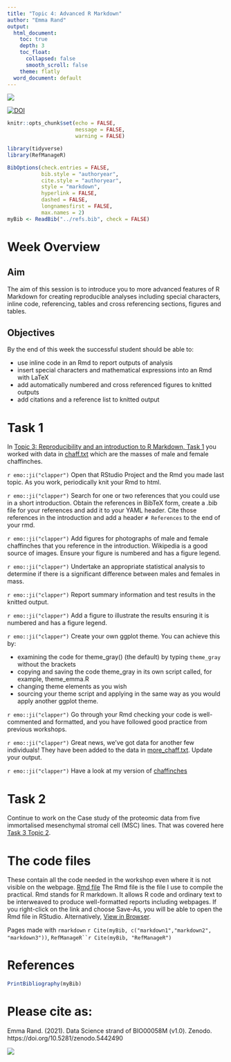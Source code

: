 ```yaml
---
title: "Topic 4: Advanced R Markdown"
author: "Emma Rand"
output:
  html_document:
    toc: true
    depth: 3
    toc_float:
      collapsed: false
      smooth_scroll: false
    theme: flatly
  word_document: default
---
```



![](../pics/58M.png)

[![DOI](https://zenodo.org/badge/DOI/10.5281/zenodo.5442490.svg)](https://doi.org/10.5281/zenodo.5442490)

```r
knitr::opts_chunk$set(echo = FALSE,
                      message = FALSE,
                      warning = FALSE)
```

```r
library(tidyverse)
library(RefManageR)
```


```r
BibOptions(check.entries = FALSE,
           bib.style = "authoryear",
           cite.style = "authoryear",
           style = "markdown",
           hyperlink = FALSE,
           dashed = FALSE,
           longnamesfirst = FALSE,
           max.names = 2)
myBib <- ReadBib("../refs.bib", check = FALSE)
```


# Week Overview

## Aim
The aim of this session is to introduce you to more advanced features of R Markdown for creating reproducible analyses including special characters, inline code, referencing, tables and cross referencing sections, figures and tables.

## Objectives
By the end of this week the successful student should be able to:

-  use inline code in an Rmd to report outputs of analysis
-  insert special characters and mathematical expressions into an Rmd with LaTeX
-  add automatically numbered and cross referenced figures to knitted outputs
-  add citations and a reference list to knitted output


# Task 1

In [Topic 3: Reproducibility and an introduction to R Markdown, Task 1 ](03_repro_and_intro_to_rmarkdown.html#Task_1) you worked with data in [chaff.txt](../data-raw/chaff.txt) which are the masses of male and female chaffinches.

`r emo::ji("clapper")` Open that RStudio Project and the Rmd you made last topic. As you work, periodically knit your Rmd to html. 

`r emo::ji("clapper")` Search for one or two references that you could use in a short introduction. Obtain the references in BibTeX form, create a .bib file for your references and add it to your YAML header. Cite those references in the introduction and add a header `# References` to the end of your rmd.

`r emo::ji("clapper")` Add figures for photographs of male and female chaffinches that you reference in the introduction. Wikipedia is a good source of images. Ensure your figure is numbered and has a figure legend.

`r emo::ji("clapper")`  Undertake an appropriate statistical analysis to determine if there is a significant difference between males and females in mass.

`r emo::ji("clapper")` Report summary information and test results in the knitted output.

`r emo::ji("clapper")`  Add a figure to illustrate the results ensuring it is numbered and has a figure legend.

`r emo::ji("clapper")` Create your own ggplot theme. You can achieve this by:

-  examining the code for theme_gray() (the default) by typing `theme_gray` without the brackets  
-  copying and saving the code theme_gray in its own script called, for example, theme_emma.R  
-  changing theme elements as you wish  
-  sourcing your theme script and applying in the same way as you would apply another ggplot theme. 

`r emo::ji("clapper")` Go through your Rmd checking your code is well-commented and formatted, and you have followed good practice from previous workshops.

`r emo::ji("clapper")` Great news, we've got data for another few individuals! They have been added to the data in [more_chaff.txt](../data-raw/more_chaff.txt). Update your output.

`r emo::ji("clapper")` Have a look at my version of [chaffinches](https://github.com/3mmaRand/BIO00058M-chaffinches-w03)

# Task 2
Continue to work on the Case study of the proteomic data from five immortalised mesenchymal stromal cell (MSC) lines.  That was covered here [Task 3 Topic 2](02_tidying_data.html#Task_3).


# The code files
These contain all the code needed in the workshop even where it is not visible on the webpage.
[Rmd file](04_advanced_rmarkdown.Rmd) The Rmd file is the file I use to compile the practical. Rmd stands for R markdown. It allows R code and ordinary text to be interweaved to produce well-formatted reports including webpages. If you right-click on the link and choose Save-As, you will be able to open the Rmd file in RStudio. Alternatively, [View in Browser](https://github.com/3mmaRand/BIO00058M-Data-science-2020/blob/master/workshops/04_advanced_rmarkdown.Rmd).


Pages made with `rmarkdown` `r Cite(myBib, c("markdown1","markdown2", "markdown3"))`, `RefManageR``r Cite(myBib, "RefManageR")` 


# References 

```r
PrintBibliography(myBib)  
```

# Please cite as:

Emma Rand. (2021). Data Science strand of BIO00058M (v1.0). Zenodo. https://doi.org/10.5281/zenodo.5442490

![](../pics/58Mend.png)